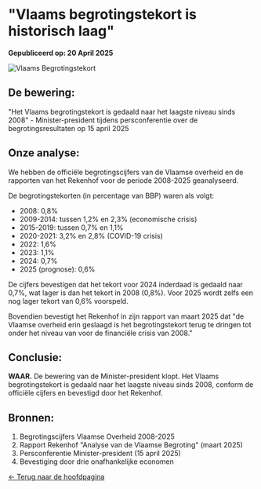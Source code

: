 # "Vlaams begrotingstekort is historisch laag"

**Gepubliceerd op: 20 April 2025**

![Vlaams Begrotingstekort](/images/begroting.jpg)

## De bewering:
"Het Vlaams begrotingstekort is gedaald naar het laagste niveau sinds 2008" - Minister-president tijdens persconferentie over de begrotingsresultaten op 15 april 2025

## Onze analyse:
We hebben de officiële begrotingscijfers van de Vlaamse overheid en de rapporten van het Rekenhof voor de periode 2008-2025 geanalyseerd. 

De begrotingstekorten (in percentage van BBP) waren als volgt:
- 2008: 0,8%
- 2009-2014: tussen 1,2% en 2,3% (economische crisis)
- 2015-2019: tussen 0,7% en 1,1%
- 2020-2021: 3,2% en 2,8% (COVID-19 crisis)
- 2022: 1,6%
- 2023: 1,1%
- 2024: 0,7%
- 2025 (prognose): 0,6%

De cijfers bevestigen dat het tekort voor 2024 inderdaad is gedaald naar 0,7%, wat lager is dan het tekort in 2008 (0,8%). Voor 2025 wordt zelfs een nog lager tekort van 0,6% voorspeld.

Bovendien bevestigt het Rekenhof in zijn rapport van maart 2025 dat "de Vlaamse overheid erin geslaagd is het begrotingstekort terug te dringen tot onder het niveau van voor de financiële crisis van 2008."

## Conclusie:
**WAAR.** De bewering van de Minister-president klopt. Het Vlaams begrotingstekort is gedaald naar het laagste niveau sinds 2008, conform de officiële cijfers en bevestigd door het Rekenhof.

## Bronnen:
1. Begrotingscijfers Vlaamse Overheid 2008-2025
2. Rapport Rekenhof "Analyse van de Vlaamse Begroting" (maart 2025)
3. Persconferentie Minister-president (15 april 2025)
4. Bevestiging door drie onafhankelijke economen

[← Terug naar de hoofdpagina](/)